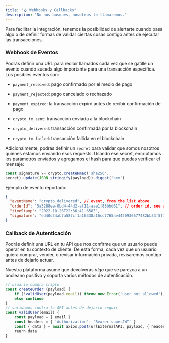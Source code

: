 ```yaml
---
title: "🪝 Webhooks y Callbacks"
description: "No nos busques, nosotros te llamaremos."
---
```


Para facilitar la integración, tenemos la posibilidad de alertarte cuando pasa
algo o de definir formas de validar ciertas cosas contigo antes de ejecutar las
transacciones.

### Webhook de Eventos

Podrás definir una URL para recibir llamados cada vez que se gatille un evento
cuando suceda algo importante para una transacción específica. Los posibles
eventos son:

- `payment_received`: pago confirmado por el medio de pago

- `payment_rejected`: pago cancelado o rechazado

- `payment_expired`: la transacción expiró antes de recibir confirmación de pago

- `crypto_tx_sent`: transacción enviada a la blockchain

- `crypto_delivered`: transacción confirmada por la blockchain

- `crypto_tx_failed`: transacción fallida en el blockchain

Adicionalmente, podrás definir un `secret` para validar que somos nosotros
quienes estamos enviando esos requests. Usando ese secret, encriptamos los
parámetros enviados y agregamos el hash para que puedas verificar el mensaje:

```js
const signature \= crypto.createHmac('sha256',
secret).update(JSON.stringify(payload)).digest('hex')
```

Ejemplo de evento reportado:

```json
{
  "eventName": "crypto_delivered", // event, from the list above
  "orderId": "5a3288ea-0bd4-44d2-af11-aae1f88bbd61", // order id, see above
  "timeStamp": "2022-10-26T22:36:41.658Z",
  "signature": "ed40d34ab7a587cf1a16338a16cc7765ae4420936677482bb33f5f738e4f7189" // hash
}
```

### Callback de Autenticación

Podrás definir una URL en tu API que nos confirme que un usuario puede operar en
tu contexto de cliente. De esta forma, cada vez que un usuario quiera comprar,
vender, o revisar información privada, revisaremos contigo antes de dejarlo
actuar.

Nuestra plataforma asume que devolverás _algo_ que se parezca a un booleano
positivo y soporta varios métodos de autenticación.

```js
// usuario compra cripto
const createOrder (payload) {
    if (!validUser(payload.email)) throw new Error('user not allowed');
    else continue
}
// validamos contra tu API antes de dejarlo seguir
const validUser(email) {
    const payload = { email }
    const headers = { 'Authorization': 'Bearer superJWT' }
    const { data } = await axios.post(urlExternalAPI, payload, { headers })
    reurn data
}
```
